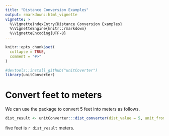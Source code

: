 ```yaml
---
title: "Distance Conversion Examples"
output: rmarkdown::html_vignette
vignette: >
  %\VignetteIndexEntry{Distance Conversion Examples}
  %\VignetteEngine{knitr::rmarkdown}
  %\VignetteEncoding{UTF-8}
---
```


```r
knitr::opts_chunk$set(
  collapse = TRUE,
  comment = "#>"
)
```

```r
#devtools::install_github("unitCoverter")
library(unitConverter)
```


# Convert feet to meters

We can use the package to convert 5 feet into meters as follows.

```r
dist_result <- unitConverter:::dist_converter(dist_value = 5, unit_from = "feet", unit_to="meters")
```


five feet is `r dist_result` meters. 
